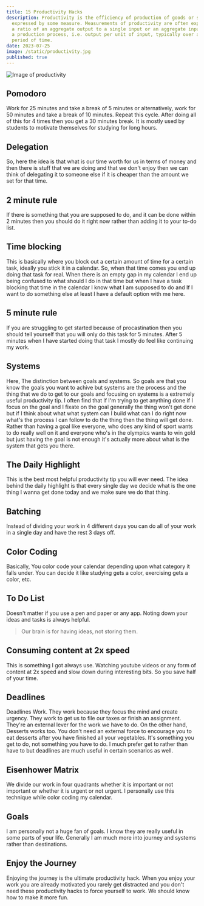 ```yaml
---
title: 15 Productivity Hacks
description: Productivity is the efficiency of production of goods or services
  expressed by some measure. Measurements of productivity are often expressed as
  a ratio of an aggregate output to a single input or an aggregate input used in
  a production process, i.e. output per unit of input, typically over a specific
  period of time.
date: 2023-07-25
image: /static/productivity.jpg
published: true
---
```


<Image
  src="/static/productivity.jpg"
  alt="Image of productivity"
  className="h-auto w-full rounded-md"
  width={640}
  height={360}
/>

## Pomodoro

Work for 25 minutes and take a break of 5 minutes or alternatively, work for 50 minutes and take a break of 10 minutes. Repeat this cycle. After doing all of this for 4 times then you get a 30 minutes break. It is mostly used by students to motivate themselves for studying for long hours.

## Delegation

So, here the idea is that what is our time worth for us in terms of money and then there is stuff that we are doing and that we don't enjoy then we can think of delegating it to someone else if it is cheaper than the amount we set for that time.

## 2 minute rule

If there is something that you are supposed to do, and it can be done within 2 minutes then you should do it right now rather than adding it to your to-do list.

## Time blocking

This is basically where you block out a certain amount of time for a certain task, ideally you stick it in a calendar. So, when that time comes you end up doing that task for real. When there is an empty gap in my calendar I end up being confused to what should I do in that time but when I have a task blocking that time in the calendar I know what I am supposed to do and If I want to do something else at least I have a default option with me here.

## 5 minute rule

If you are struggling to get started because of procastination then you should tell yourself that you will only do this task for 5 minutes. After 5 minutes when I have started doing that task I mostly do feel like continuing my work.

## Systems

Here, The distinction between goals and systems. So goals are that you know the goals you want to achive but systems are the process and the thing that we do to get to our goals and focusing on systems is a extremely useful productivity tip. I often find that if I'm trying to get anything done if I focus on the goal and I fixate on the goal generally the thing won't get done but if I think about what what system can I build what can I do right now what's the process I can follow to do the thing then the thing will get done. Rather than having a goal like everyone, who does any kind of sport wants to do really well on it and everyone who's in the olympics wants to win gold but just having the goal is not enough it's actually more about what is the system that gets you there.

## The Daily Highlight

This is the best most helpful productivity tip you will ever need. The idea behind the daily highlight is that every single day we decide what is the one thing I wanna get done today and we make sure we do that thing.

## Batching

Instead of dividing your work in 4 different days you can do all of your work in a single day and have the rest 3 days off.

## Color Coding

Basically, You color code your calendar depending upon what category it falls under. You can decide it like studying gets a color, exercising gets a color, etc.

## To Do List

Doesn't matter if you use a pen and paper or any app. Noting down your ideas and tasks is always helpful.

> Our brain is for having ideas, not storing them.

## Consuming content at 2x speed

This is something I got always use. Watching youtube videos or any form of content at 2x speed and slow down during interesting bits. So you save half of your time.

## Deadlines

Deadlines Work. They work because they focus the mind and create urgency. They work to get us to file our taxes or finish an assignment. They're an external lever for the work we have to do. On the other hand, Desserts works too. You don't need an external force to encourage you to eat desserts after you have finished all your vegetables. It's something you get to do, not something you have to do. I much prefer get to rather than have to but deadlines are much useful in certain scenarios as well.

## Eisenhower Matrix

We divide our work in four quadrants whether it is important or not important or whether it is urgent or not urgent. I personally use this technique while color coding my calendar.

## Goals

I am personally not a huge fan of goals. I know they are really useful in some parts of your life. Generally I am much more into journey and systems rather than destinations.

## Enjoy the Journey

Enjoying the journey is the ultimate productivity hack. When you enjoy your work you are already motivated you rarely get distracted and you don't need these productivity hacks to force yourself to work. We should know how to make it more fun.
